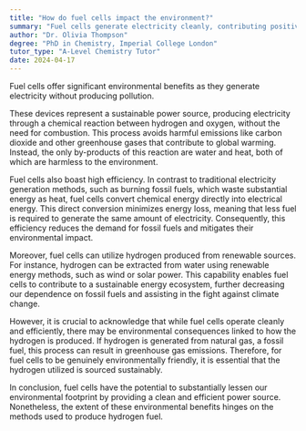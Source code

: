 ```yaml
---
title: "How do fuel cells impact the environment?"
summary: "Fuel cells generate electricity cleanly, contributing positively to the environment by avoiding pollution, making them a sustainable energy solution."
author: "Dr. Olivia Thompson"
degree: "PhD in Chemistry, Imperial College London"
tutor_type: "A-Level Chemistry Tutor"
date: 2024-04-17
---
```


Fuel cells offer significant environmental benefits as they generate electricity without producing pollution.

These devices represent a sustainable power source, producing electricity through a chemical reaction between hydrogen and oxygen, without the need for combustion. This process avoids harmful emissions like carbon dioxide and other greenhouse gases that contribute to global warming. Instead, the only by-products of this reaction are water and heat, both of which are harmless to the environment.

Fuel cells also boast high efficiency. In contrast to traditional electricity generation methods, such as burning fossil fuels, which waste substantial energy as heat, fuel cells convert chemical energy directly into electrical energy. This direct conversion minimizes energy loss, meaning that less fuel is required to generate the same amount of electricity. Consequently, this efficiency reduces the demand for fossil fuels and mitigates their environmental impact.

Moreover, fuel cells can utilize hydrogen produced from renewable sources. For instance, hydrogen can be extracted from water using renewable energy methods, such as wind or solar power. This capability enables fuel cells to contribute to a sustainable energy ecosystem, further decreasing our dependence on fossil fuels and assisting in the fight against climate change.

However, it is crucial to acknowledge that while fuel cells operate cleanly and efficiently, there may be environmental consequences linked to how the hydrogen is produced. If hydrogen is generated from natural gas, a fossil fuel, this process can result in greenhouse gas emissions. Therefore, for fuel cells to be genuinely environmentally friendly, it is essential that the hydrogen utilized is sourced sustainably.

In conclusion, fuel cells have the potential to substantially lessen our environmental footprint by providing a clean and efficient power source. Nonetheless, the extent of these environmental benefits hinges on the methods used to produce hydrogen fuel.
    